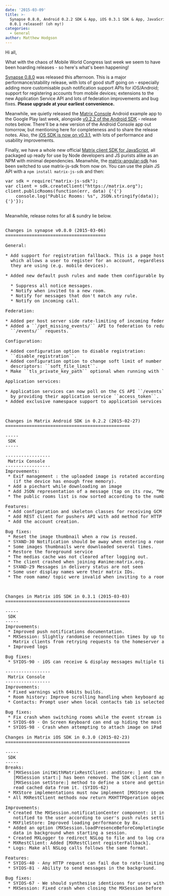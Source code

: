 ```yaml
---
date: '2015-03-09'
title: >-
  Synapse 0.8.0, Android 0.2.2 SDK & App, iOS 0.3.1 SDK & App, JavaScript SDK
  0.0.1 released! (oh my!)
categories:
  - General
author: Matthew Hodgson
---
```


Hi all,

What with the chaos of Mobile World Congress last week we seem to have been hoarding releases - so here's what's been happening!

<a href="https://github.com/matrix-org/synapse">Synapse 0.8.0</a> was released this afternoon.  This is a major performance/stability release, with lots of good stuff going on - especially adding more customisable push notification support APIs for iOS/Android; support for registering accounts from mobile devices; extensions to the new Application Service API and lots of federation improvements and bug fixes.  <b>Please upgrade at your earliest convenience.</b>

Meanwhile, we quietly released the <a href="https://play.google.com/store/apps/details?id=org.matrix.androidsdk.alpha">Matrix Console</a> Android example app to the Google Play last week, alongside <a href="https://github.com/matrix-org/matrix-android-sdk">v0.2.2 of the Android SDK</a> - release notes below.  There'll be a new version of the Android Console app out tomorrow, but mentioning here for completeness and to share the release notes.  Also, the <a href="https://github.com/matrix-org/matrix-ios-sdk">iOS SDK is now on v0.3.1</a>, with lots of performance and usability improvements.

Finally, we have a whole new official <a href="https://github.com/matrix-org/matrix-js-sdk">Matrix client SDK for JavaScript</a>, all packaged up ready for use by Node developers and JS purists alike as an NPM with minimal dependencies.  Meanwhile, the <a href="https://github.com/matrix-org/matrix-angular-sdk">matrix-angular-sdk</a> has been switched to use matrix-js-sdk from now on.  You can use the plain JS API with a <code>npm install matrix-js-sdk</code> and then:

<pre>
var sdk = require("matrix-js-sdk");
var client = sdk.createClient("https://matrix.org");
client.publicRooms(function(err, data) {'{'}
    console.log("Public Rooms: %s", JSON.stringify(data));
{'}'});

</pre>

<p>
Meanwhile, release notes for all &amp; sundry lie below.
</p>

<pre>

Changes in synapse v0.8.0 (2015-03-06)
======================================

General:

* Add support for registration fallback. This is a page hosted on the server
  which allows a user to register for an account, regardless of what client
  they are using (e.g. mobile devices).

* Added new default push rules and made them configurable by clients:

  * Suppress all notice messages.
  * Notify when invited to a new room.
  * Notify for messages that don't match any rule.
  * Notify on incoming call.

Federation:

* Added per host server side rate-limiting of incoming federation requests.
* Added a ``/get_missing_events/`` API to federation to reduce number of
  ``/events/`` requests.

Configuration:

* Added configuration option to disable registration:
  ``disable_registration``.
* Added configuration option to change soft limit of number of open file
  descriptors: ``soft_file_limit``.
* Make ``tls_private_key_path`` optional when running with ``no_tls``.

Application services:

* Application services can now poll on the CS API ``/events`` for their events,
  by providing their application service ``access_token``.
* Added exclusive namespace support to application services API.


</pre>

<pre>
Changes in Matrix Android SDK in 0.2.2 (2015-02-27)
===============================================

-----
 SDK
-----
  
-----------------
 Matrix Console
-----------------
Improvements:
 * Exif management : the uploaded image is rotated according to the exif metadata
   (if the device has enough free memory).
 * Add a piechart while downloading an image 
 * Add JSON representation of a message (tap on its row, “Message details”
 * The public rooms list is now sorted according to the number of members.

Features:
 * Add configuration and skeleton classes for receiving GCM messages
 * Add REST client for pushers API with add method for HTTP pushers.
 * Add the account creation.

Bug fixes:
 * Reset the image thumbnail when a row is reused.
 * SYAND-30 Notification should be away when entering a room.
 * Some images thumbnails were downloaded several times.
 * Restore the foreground service
 * The medias cache was not cleared after logging out.
 * The client crashed when joining #anime:matrix.org.
 * SYAND-29 Messages in delivery status are not seen
 * Some user display names were their matrix IDs.
 * The room name/ topic were invalid when inviting to a room.


</pre>

<pre>
Changes in Matrix iOS SDK in 0.3.1 (2015-03-03)
===============================================

-----
 SDK
-----
Improvements:
 * Improved push notifications documentation.
 * MXSession: Slightly randomise reconnection times by up to 3s to prevent all
   Matrix clients from retrying requests to the homeserver at the same time.
 * Improved logs
 
Bug fixes:
 * SYIOS-90 - iOS can receive & display messages multiple times when on bad connections
 
-----------------
 Matrix Console
-----------------
Improvements:
 * Fixed warnings with 64bits builds.
 * Room history: Improve scrolling handling when keyboard appears.
 * Contacts: Prompt user when local contacts tab is selected if constact sync is disabled.
 
Bug fixes:
 * Fix crash when switching rooms while the event stream is resuming.
 * SYIOS-69 - On Screen Keyboard can end up hiding the most recent messages in a room.
 * SYIOS-98 - Crash when attempting to attach image on iPad
 
Changes in Matrix iOS SDK in 0.3.0 (2015-02-23)
===============================================

-----
 SDK
-----
Breaks:
 * [MXSession initWithMatrixRestClient: andStore: ] and the onStoreDataReady argument in
   [MXSession start:] has been removed. The SDK client can now use the asynchronous
   [MXSession setStore:] method to define a store and getting notified when the SDK can
   read cached data from it. (SYIOS-62)
 * MXStore implementations must now implement [MXStore openWithCredentials].
 * All MXRestClient methods now return MXHTTPOperation objects.
 
Improvements:
 * Created the MXSession.notificationCenter component: it indicates when an event must be
   notified to the user according to user's push rules settings.
 * MXFileStore: Improved loading performance by 8x.
 * Added an option (MXSession.loadPresenceBeforeCompletingSessionStart) to refresh presence
   data in background when starting a session.
 * Created MXLogger to redirect NSLog to file and to log crashes or uncaught exception.
 * MXRestClient: Added [MXRestClient registerFallback].
 * Logs: Make all NSLog calls follows the same format.
 
Features:
 * SYIOS-40 - Any HTTP request can fail due to rate-limiting on the server, and need to be retried.
 * SYIOS-81 - Ability to send messages in the background.
 
Bug fixes:
 * SYIOS-67 - We should synthesise identicons for users with no avatar.
 * MXSession: Fixed crash when closing the MXSession before the end of initial Sync.
</pre>

